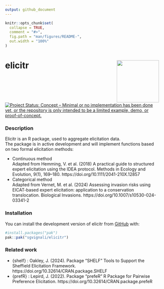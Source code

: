 ```yaml
---
output: github_document
---
```


<!-- README.md is generated from README.Rmd. Please edit the .rmd file and then use devtools::build_readme() to update the md file -->

```r
knitr::opts_chunk$set(
  collapse = TRUE,
  comment = "#>",
  fig.path = "man/figures/README-",
  out.width = "100%"
)
```
# elicitr <a ><img src="man/figures/logo.png" height="138" align="right" alt = "">

<!-- badges: start -->
[![Project Status: Concept – Minimal or no implementation has been done yet, or the repository is only intended to be a limited example, demo, or proof-of-concept.](https://www.repostatus.org/badges/latest/concept.svg)](https://www.repostatus.org/#concept)
<!-- badges: end -->

### Description 

Elicitr is an R package, used to aggregate elicitation data.\
The package is in active development and will implement functions based on two formal elicitation methods:

* Continuous method\
  Adapted from Hemming, V. et al. (2018) A practical guide to structured expert elicitation using the IDEA protocol. Methods in Ecology and Evolution, 9(1), 169–180. https://doi.org/10.1111/2041-210X.12857
* Categorical method\
  Adapted from Vernet, M. et al. (2024) Assessing invasion risks using EICAT-based expert elicitation: application to a conservation translocation. Biological Invasions. https://doi.org/10.1007/s10530-024-03341-2

### Installation

You can install the development version of elicitr from [GitHub](https://github.com/) with:

``` r 
#install.packages("pak")
pak::pak("sgvignali/elicitr")
```

### Related work

* {shelf} : Oakley, J. (2024). Package “SHELF” Tools to Support the Sheffield Elicitation Framework. https://doi.org/10.32614/CRAN.package.SHELF
* {prefR} : Lepird, J. (2022). Package “prefeR” R Package for Pairwise Preference Elicitation. https://doi.org/10.32614/CRAN.package.prefeR

